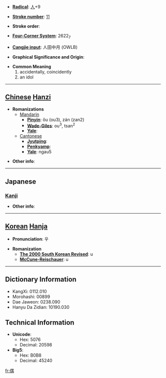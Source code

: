 * '''[[Wiktionary:Chinese radical index| Radical]]''': [[Wiktionary:Chinese radical index 人|人]]+9

* '''[[Wiktionary:Chinese total strokes index|Stroke number]]''': [[Wiktionary:Chinese total strokes index 11|11]]

* '''Stroke order''': 

* '''[[Wiktionary:Chinese four corner index|Four-Corner System]]''': 2622<sub>7</sub>

* '''[[Wiktionary:Chinese Cangjie index|Cangjie input]]''': 人田中月 (OWLB)

* '''Graphical Significance and Origin''': 

* '''Common Meaning'''
*#accidentally, coincidently
*# an idol


----

== [[Chinese]] [[Hanzi]] ==

* '''Romanizations'''
** [[Mandarin]]
*** '''[[Pinyin]]''': ǒu (ou3), zán (zan2)
*** '''[[Wade-Giles]]''': ou<sup>3</sup>, tsan<sup>2</sup>
*** '''[[Yale]]''': 
**[[Cantonese]]
***'''[[Jyutping]]''':
***'''[[Penkyamp]]''': 
***'''[[Yale]]''': ngau5

* '''Other info''': 

----

==Japanese==
===[[Kanji]]===
{{kanji|on readings=[[ぐう]] (gū), [[ごう]] (gō)
|kun readings=[[たぐい]] (tagui), [[たまたま]] (tamatama)
}}

* '''Other info''':  

----

== [[Korean]] [[Hanja]] ==

* '''Pronunciation''': 우

* '''Romanization'''
** '''[[The 2000 South Korean Revised Romanization|The 2000 South Korean Revised]]''': u
** '''[[McCune-Reischauer]]''': u

----

== Dictionary Information ==

* KangXi: 0112.010
* Morohashi: 00899
* Dae Jaweon: 0238.090
* Hanyu Da Zidian: 10190.030

== Technical Information ==

* '''Unicode''':
** Hex: 5076
** Decimal: 20598
* '''Big5''':
** Hex: B0B8
** Decimal: 45240

[[fr:偶]]